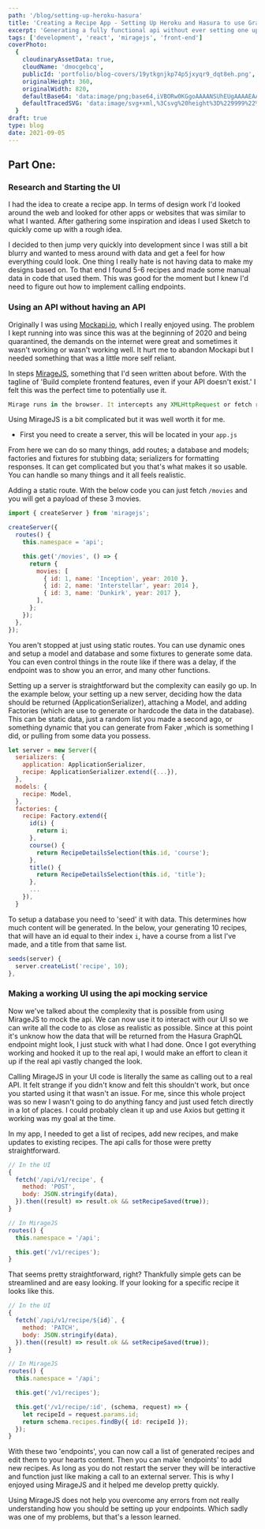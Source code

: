 ```yaml
---
path: '/blog/setting-up-heroku-hasura'
title: 'Creating a Recipe App - Setting Up Heroku and Hasura to use GraphQL'
excerpt: 'Generating a fully functional api without ever setting one up'
tags: ['development', 'react', 'miragejs', 'front-end']
coverPhoto:
  {
    cloudinaryAssetData: true,
    cloudName: 'dmocgebcq',
    publicId: 'portfolio/blog-covers/19ytkgnjkp74p5jxyqr9_dqt8eh.png',
    originalHeight: 360,
    originalWidth: 820,
    defaultBase64: 'data:image/png;base64,iVBORw0KGgoAAAANSUhEUgAAAAEAAAABCAYAAAAfFcSJAAAADUlEQVR42mMMXG/8HwAEwAI0Bj1bnwAAAABJRU5ErkJggg==',
    defaultTracedSVG: 'data:image/svg+xml,%3Csvg%20height%3D%229999%22%20viewBox%3D%220%200%209999%209999%22%20width%3D%229999%22%20xmlns%3D%22http%3A%2F%2Fwww.w3.org%2F2000%2Fsvg%22%3E%3Cpath%20d%3D%22m0%200h9999v9999h-9999z%22%20fill%3D%22%23f9fafb%22%2F%3E%3C%2Fsvg%3E',
  }
draft: true
type: blog
date: 2021-09-05
---
```


## Part One:

### Research and Starting the UI

I had the idea to create a recipe app. In terms of design work I'd looked around the web and looked for other apps or websites that was similar to what I wanted. After gathering some inspiration and ideas I used Sketch to quickly come up with a rough idea.

I decided to then jump very quickly into development since I was still a bit blurry and wanted to mess around with data and get a feel for how everything could look. One thing I really hate is not having data to make my designs based on. To that end I found 5-6 recipes and made some manual data in code that used them. This was good for the moment but I knew I'd need to figure out how to implement calling endpoints.

### Using an API without having an API

Originally I was using [Mockapi.io](https://mockapi.io/), which I really enjoyed using. The problem I kept running into was since this was at the beginning of 2020 and being quarantined, the demands on the internet were great and sometimes it wasn't working or wasn't working well. It hurt me to abandon Mockapi but I needed something that was a little more self reliant.

In steps [MirageJS](https://miragejs.com/), something that I'd seen written about before. With the tagline of 'Build complete frontend features, even if your API doesn't exist.' I felt this was the perfect time to potentially use it.

```javascript
Mirage runs in the browser. It intercepts any XMLHttpRequest or fetch requests your JavaScript app makes and lets you mock the response. That means you can develop and test your app just as if it were talking to a real server.
```

Using MirageJS is a bit complicated but it was well worth it for me.

- First you need to create a server, this will be located in your `app.js`

From here we can do so many things, add routes; a database and models; factories and fixtures for stubbing data; serializers for formatting responses. It can get complicated but you that's what makes it so usable. You can handle so many things and it all feels realistic.

Adding a static route. With the below code you can just fetch `/movies` and you will get a payload of these 3 movies.

```javascript
import { createServer } from 'miragejs';

createServer({
  routes() {
    this.namespace = 'api';

    this.get('/movies', () => {
      return {
        movies: [
          { id: 1, name: 'Inception', year: 2010 },
          { id: 2, name: 'Interstellar', year: 2014 },
          { id: 3, name: 'Dunkirk', year: 2017 },
        ],
      };
    });
  },
});
```

You aren't stopped at just using static routes. You can use dynamic ones and setup a model and database and some fixtures to generate some data. You can even control things in the route like if there was a delay, if the endpoint was to show you an error, and many other functions.

Setting up a server is straightforward but the complexity can easily go up. In the example below, your setting up a new server, deciding how the data should be returned (ApplicationSerializer), attaching a Model, and adding Factories (which are use to generate or hardcode the data in the database). This can be static data, just a random list you made a second ago, or something dynamic that you can generate from Faker ,which is something I did, or pulling from some data you possess.

```javascript
let server = new Server({
  serializers: {
    application: ApplicationSerializer,
    recipe: ApplicationSerializer.extend({...}),
  },
  models: {
    recipe: Model,
  },
  factories: {
    recipe: Factory.extend({
      id(i) {
        return i;
      },
      course() {
        return RecipeDetailsSelection(this.id, 'course');
      },
      title() {
        return RecipeDetailsSelection(this.id, 'title');
      },
      ...
    }),
  }
```

To setup a database you need to 'seed' it with data. This determines how much content will be generated. In the below, your generating 10 recipes, that will have an id equal to their index `i`, have a course from a list I've made, and a title from that same list.

```javascript
seeds(server) {
  server.createList('recipe', 10);
},
```

### Making a working UI using the api mocking service

Now we've talked about the complexity that is possible from using MirageJS to mock the api. We can now use it to interact with our UI so we can write all the code to as close as realistic as possible. Since at this point it's unknow how the data that will be returned from the Hasura GraphQL endpoint might look, I just stuck with what I had done. Once I got everything working and hooked it up to the real api, I would make an effort to clean it up if the real api vastly changed the look.

Calling MirageJS in your UI code is literally the same as calling out to a real API. It felt strange if you didn't know and felt this shouldn't work, but once you started using it that wasn't an issue. For me, since this whole project was so new I wasn't going to do anything fancy and just used fetch directly in a lot of places. I could probably clean it up and use Axios but getting it working was my goal at the time.

In my app, I needed to get a list of recipes, add new recipes, and make updates to existing recipes. The api calls for those were pretty straightforward.

```javascript
// In the UI
{
  fetch('/api/v1/recipe', {
    method: 'POST',
    body: JSON.stringify(data),
  }).then((result) => result.ok && setRecipeSaved(true));
}

// In MirageJS
routes() {
  this.namespace = '/api';

  this.get('/v1/recipes');
}

```

That seems pretty straightforward, right? Thankfully simple gets can be streamlined and are easy looking. If your looking for a specific recipe it looks like this.

```javascript
// In the UI
{
  fetch(`/api/v1/recipe/${id}`, {
    method: 'PATCH',
    body: JSON.stringify(data),
  }).then((result) => result.ok && setRecipeSaved(true));
}

// In MirageJS
routes() {
  this.namespace = '/api';

  this.get('/v1/recipes');

  this.get('/v1/recipe/:id', (schema, request) => {
    let recipeId = request.params.id;
    return schema.recipes.findBy({ id: recipeId });
  });
}

```

With these two 'endpoints', you can now call a list of generated recipes and edit them to your hearts content. Then you can make 'endpoints' to add new recipes. As long as you do not restart the server they will be interactive and function just like making a call to an external server. This is why I enjoyed using MirageJS and it helped me develop pretty quickly.

Using MirageJS does not help you overcome any errors from not really understanding how you should be setting up your endpoints. Which sadly was one of my problems, but that's a lesson learned.
